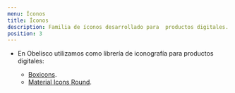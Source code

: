 ```yaml
---
menu: Íconos
title: Íconos
description: Familia de íconos desarrollado para  productos digitales.
position: 3
---
```

- En Obelisco utilizamos como librería de iconografía para productos digitales:

    - [Boxicons](https://boxicons.com/).
    - [Material Icons Round](https://fonts.google.com/icons?selected=Material+Icons+Round).
